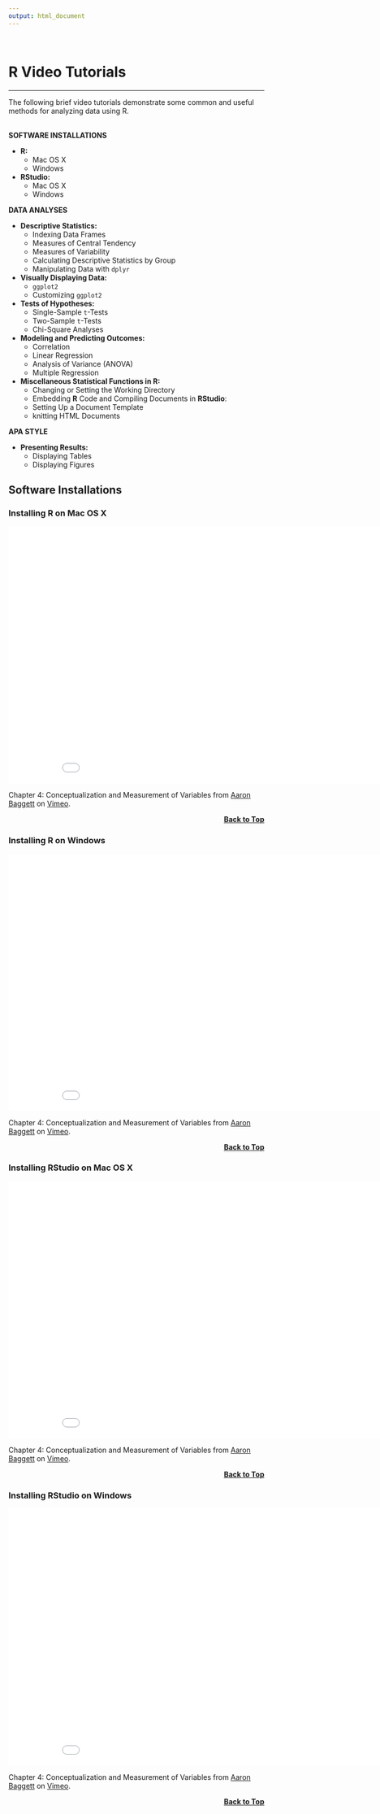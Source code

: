 ```yaml
---
output: html_document
---
```

<br>
<h1 id="top"><strong> R Video Tutorials </strong></h1>

***

The following brief video tutorials demonstrate some common and useful methods for analyzing data using R.
<br>
<br>

**SOFTWARE INSTALLATIONS**

- **R:**
    - Mac OS X
    - Windows

- **RStudio:**
    - Mac OS X
    - Windows

**DATA ANALYSES**

- **Descriptive Statistics:**
    - Indexing Data Frames
    - Measures of Central Tendency
    - Measures of Variability
    - Calculating Descriptive Statistics by Group
    - Manipulating Data with `dplyr`

- **Visually Displaying Data:**
    - `ggplot2`
    - Customizing `ggplot2`

- **Tests of Hypotheses:**
    - Single-Sample `t`-Tests
    - Two-Sample `t`-Tests
    - Chi-Square Analyses

- **Modeling and Predicting Outcomes:**
    - Correlation
    - Linear Regression
    - Analysis of Variance (ANOVA)
    - Multiple Regression

- **Miscellaneous Statistical Functions in R:**
    - Changing or Setting the Working Directory
    - Embedding **R** Code and Compiling Documents in **RStudio**:
    - Setting Up a Document Template
    - knitting HTML Documents

**APA STYLE**

- **Presenting Results:**
    - Displaying Tables
    - Displaying Figures

## Software Installations

### Installing R on Mac OS X
<iframe src="//player.vimeo.com/video/119649710?title=0&byline=0&portrait=0" width="900" height="506" frameborder="0" webkitallowfullscreen mozallowfullscreen allowfullscreen></iframe> <p>Chapter 4: Conceptualization and Measurement of Variables from <a href="https://vimeo.com/baggett">Aaron Baggett</a> on <a href="https://vimeo.com">Vimeo</a>.</p> <p></p>

<p align="right">
  <a href="#top"><b>Back to Top</b></a>
</p>

### Installing R on Windows
<iframe src="//player.vimeo.com/video/119649710?title=0&byline=0&portrait=0" width="900" height="506" frameborder="0" webkitallowfullscreen mozallowfullscreen allowfullscreen></iframe> <p>Chapter 4: Conceptualization and Measurement of Variables from <a href="https://vimeo.com/baggett">Aaron Baggett</a> on <a href="https://vimeo.com">Vimeo</a>.</p> <p></p>

<p align="right">
  <a href="#top"><b>Back to Top</b></a>
</p>

### Installing RStudio on Mac OS X
<iframe src="//player.vimeo.com/video/119649710?title=0&byline=0&portrait=0" width="900" height="506" frameborder="0" webkitallowfullscreen mozallowfullscreen allowfullscreen></iframe> <p>Chapter 4: Conceptualization and Measurement of Variables from <a href="https://vimeo.com/baggett">Aaron Baggett</a> on <a href="https://vimeo.com">Vimeo</a>.</p> <p></p>

<p align="right">
  <a href="#top"><b>Back to Top</b></a>
</p>

### Installing RStudio on Windows
<iframe src="//player.vimeo.com/video/119649710?title=0&byline=0&portrait=0" width="900" height="506" frameborder="0" webkitallowfullscreen mozallowfullscreen allowfullscreen></iframe> <p>Chapter 4: Conceptualization and Measurement of Variables from <a href="https://vimeo.com/baggett">Aaron Baggett</a> on <a href="https://vimeo.com">Vimeo</a>.</p> <p></p>

<p align="right">
  <a href="#top"><b>Back to Top</b></a>
</p>
